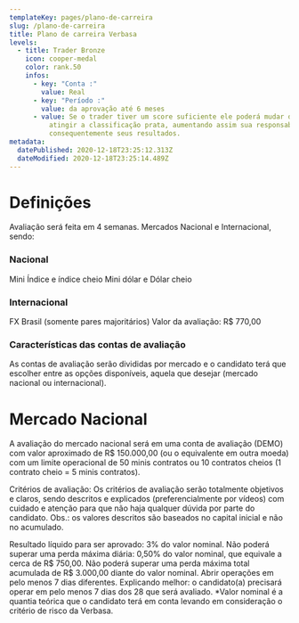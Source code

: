 ```yaml
---
templateKey: pages/plano-de-carreira
slug: /plano-de-carreira
title: Plano de carreira Verbasa
levels:
  - title: Trader Bronze
    icon: cooper-medal
    color: rank.50
    infos:
      - key: "Conta :"
        value: Real
      - key: "Período :"
        value: da aprovação até 6 meses
      - value: Se o trader tiver um score suficiente ele poderá mudar de status e
          atingir a classificação prata, aumentando assim sua responsabilidade e
          consequentemente seus resultados.
metadata:
  datePublished: 2020-12-18T23:25:12.313Z
  dateModified: 2020-12-18T23:25:14.489Z
---
```


# Definições

Avaliação será feita em 4 semanas. Mercados Nacional e Internacional, sendo:

### Nacional

Mini Índice e índice cheio
Mini dólar e Dólar cheio

### Internacional

FX Brasil (somente pares majoritários)
Valor da avaliação: R$ 770,00

### Características das contas de avaliação

As contas de avaliação serão divididas por mercado e o candidato terá que escolher entre as opções disponíveis, aquela que desejar (mercado nacional ou internacional).

# Mercado Nacional

A avaliação do mercado nacional será em uma conta de avaliação (DEMO) com valor aproximado de R$ 150.000,00 (ou o equivalente em outra moeda) com um limite operacional de 50 minis contratos ou 10 contratos cheios (1 contrato cheio = 5 minis contratos).

Critérios de avaliação: Os critérios de avaliação serão totalmente objetivos e claros, sendo descritos e explicados (preferencialmente por vídeos) com cuidado e atenção para que não haja qualquer dúvida por parte do candidato. Obs.: os valores descritos são baseados no capital inicial e não no acumulado.

Resultado líquido para ser aprovado: 3% do valor nominal.
Não poderá superar uma perda máxima diária: 0,50% do valor nominal, que equivale a cerca de R$ 750,00.
Não poderá superar uma perda máxima total acumulada de R$ 3.000,00 diante do valor nominal.
Abrir operações em pelo menos 7 dias diferentes. Explicando melhor: o candidato(a) precisará operar em pelo menos 7 dias dos 28 que será avaliado.
\*Valor nominal é a quantia teórica que o candidato terá em conta levando em consideração o critério de risco da Verbasa.
